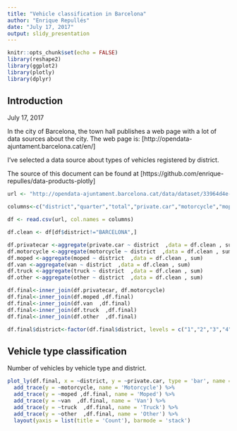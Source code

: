 ```yaml
---
title: "Vehicle classification in Barcelona"
author: "Enrique Repullés"
date: "July 17, 2017"
output: slidy_presentation
---
```


```r
knitr::opts_chunk$set(echo = FALSE)
library(reshape2)
library(ggplot2)
library(plotly)
library(dplyr)
```

## Introduction

July 17, 2017

In the city of Barcelona, the town hall publishes a web page with a lot of data sources about the city. The web page is: [http://opendata-ajuntament.barcelona.cat/en/]

I've selected a data source about types of vehicles registered by district.

The source of this document can be found at [https://github.com/enrique-repulles/data-products-plotly] 


```r
url <- "http://opendata-ajuntament.barcelona.cat/data/dataset/33964d4e-4b74-4a40-8ed2-3c1a0497659f/resource/ea9a284c-b224-458b-816f-44e85e801641/download/tipo2016.csv"

columns<-c("district","quarter","total","private.car","motorcycle","moped","van","truck","other")

df <- read.csv(url, col.names = columns)

```

```r
df.clean <- df[df$district!="BARCELONA",]

df.privatecar <-aggregate(private.car ~ district  ,data = df.clean , sum)
df.motorcycle <-aggregate(motorcycle ~ district  ,data = df.clean , sum)
df.moped <-aggregate(moped ~ district  ,data = df.clean , sum)
df.van <-aggregate(van ~ district  ,data = df.clean , sum)
df.truck <-aggregate(truck ~ district  ,data = df.clean , sum)
df.other <-aggregate(other ~ district  ,data = df.clean , sum)

df.final<-inner_join(df.privatecar, df.motorcycle)
df.final<-inner_join(df.moped ,df.final)
df.final<-inner_join(df.van  ,df.final)
df.final<-inner_join(df.truck  ,df.final)
df.final<-inner_join(df.other  ,df.final)

df.final$district<-factor(df.final$district, levels = c("1","2","3","4","5","6","7","8","9","10"),labels = c("Ciutat Vella","Eixample","Sants-Montjuïc","Les Corts","Sarrià-Sant Gervasi","Gràcia","Horta-Guinardó","Nou Barris","Sant Andreu","Sant Martí"))

```


## Vehicle type classification

Number of vehicles by vehicle type and district.

```r

plot_ly(df.final, x = ~district, y = ~private.car, type = 'bar', name = 'Private car') %>%
  add_trace(y = ~motorcycle, name = 'Motorcycle') %>%
  add_trace(y = ~moped ,df.final, name = 'Moped') %>%
  add_trace(y = ~van  ,df.final, name = 'Van') %>%
  add_trace(y = ~truck  ,df.final, name = 'Truck') %>%
  add_trace(y = ~other  ,df.final, name = 'Other') %>%
  layout(yaxis = list(title = 'Count'), barmode = 'stack')

```

